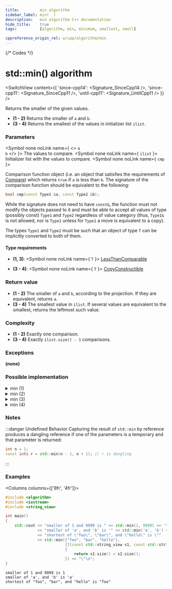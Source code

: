 ```yaml
---
title:         min algorithm
sidebar_label: min(  )
description:   min algorithm C++ documentation
hide_title:    true
tags:          [algorithm, min, minimum, smallest, small]

cppreference_origin_rel: w/cpp/algorithm/min
---
```



{/* Codes */}


# std::min() algorithm

<SwitchView content={{
  'since-cpp14': <Signature_SinceCpp14 />,
  'since-cpp11': <Signature_SinceCpp11 />,
  'until-cpp11': <Signature_UntilCpp11 />
}} />

Returns the smaller of the given values.

 - **(1 - 2)** Returns the smaller of `a` and `b`.
 - **(3 - 4)** Returns the smallest of the values in initializer list `ilist`.

### Parameters

<SymbolTable>

  <Symbol none noLink name={ <> <code>a</code> <br/> <code>b</code> </> }>
    The values to compare.
  </Symbol>
  <Symbol none noLink name={ <code>ilist</code> }>
    Initializer list with the values to compare.
  </Symbol>
  <Symbol none noLink name={ <code>cmp</code> }>

Comparison function object (i.e. an object that satisfies the requirements of [Compare](/docs/named_req/Compare)) which returns `true` if `a` is less than `b`.
The signature of the comparison function should be equivalent to the following:
```cpp
bool cmp(const Type1 &a, const Type2 &b);
```
While the signature does not need to have `const&`, the function must not modify the objects passed to it and must be able to accept all values of type (possibly const) `Type1` and `Type2` regardless of value category (thus, `Type1&` is not allowed, <Since v='cpp11'>nor is <code>Type1</code> unless for <code>Type1</code> a move is equivalent to a copy</Since>).

The types `Type1` and `Type2` must be such that an object of type `T` can be implicitly converted to both of them.


  </Symbol>

</SymbolTable>

#### Type requirements

- **(1, 3)**:
  <SymbolTable>
    <Symbol none noLink name={ <code>T</code> }>
      <a href="/docs/named_req/LessThanComparable">LessThanComparable</a>
    </Symbol>
  </SymbolTable>

- **(3 - 4)**:
  <SymbolTable>
    <Symbol none noLink name={ <code>T</code> }>
      <a href="/docs/named_req/CopyConstructible">CopyConstructible</a>
    </Symbol>
  </SymbolTable>

### Return value

- **(1 - 2)** The smaller of `a` and `b`, according to the projection. If they are equivalent, returns `a`.
- **(3 - 4)** The smallest value in `ilist`. If several values are equivalent to the smallest, returns the leftmost such value.

### Complexity

- **(1 - 2)** Exactly one comparison.
- **(3 - 4)** Exactly `ilist.size() - 1` comparisons.

### Exceptions

**(none)**

### Possible implementation

<details>
<summary>min (1)</summary>

```cpp
template<class T>
const T& min(const T& a, const T& b)
{
	return (b < a) ? b : a;
}
```

</details>

<details>
<summary>min (2)</summary>

```cpp
template<class T, class Compare>
const T& min(const T& a, const T& b, Compare comp)
{
	return (comp(b, a)) ? b : a;
}
```

</details>

<details>
<summary>min (3)</summary>

```cpp
template<class T>
T min(std::initializer_list<T> ilist)
{
    return *std::min_element(ilist.begin(), ilist.end());
}
```

</details>

<details>
<summary>min (4)</summary>

```cpp
template<class T, class Compare>
T min(std::initializer_list<T> ilist, Compare comp)
{
    return *std::min_element(ilist.begin(), ilist.end(), comp);
}
```

</details>

### Notes

:::danger Undefined Behavior
Capturing the result of `std::min` by reference produces a dangling reference if one of the parameters is a temporary and that parameter is returned:
```cpp
int n = 1;
const int& r = std::min(n - 1, n + 1); // r is dangling
```
:::

### Examples

<Columns columns={['8fr', '4fr']}>
<div>

```cpp title='Main.cpp' showLineNumbers
#include <algorithm>
#include <iostream>
#include <string_view>

int main()
{
    std::cout << "smaller of 1 and 9999 is " << std::min(1, 9999) << '\n'
              << "smaller of 'a', and 'b' is '" << std::min('a', 'b') << "'\n"
              << "shortest of \"foo\", \"bar\", and \"hello\" is \""
              << std::min({"foo", "bar", "hello"},
                          [](const std::string_view s1, const std::string_view s2)
                          {
                              return s1.size() < s2.size();
                          }) << "\"\n";
}
```

</div>
<div>

```plaintext title="Output"
smaller of 1 and 9999 is 1
smaller of 'a', and 'b' is 'a'
shortest of "foo", "bar", and "hello" is "foo"
```

</div>
</Columns>
